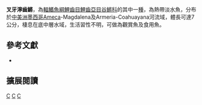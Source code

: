 {{Speciesbox 
| genus = Ilyodon
| species = furcidens
| image = Ilyodon furcidens.jpg
| status = NE
| status_system = IUCN3.1
| authority = [[Jordan|Jordan]] & [[Gilbert|Gilbert]], 1882
| synonyms = *''Characodon furcidens ,Jordan & Gilbert, 1882 ''
}}

'''叉牙濘齒鱂'''，為[[輻鰭魚綱|輻鰭魚綱]][[鯉齒目|鯉齒目]][[鯉齒亞目|鯉齒亞目]][[谷鱂科|谷鱂科]]的其中一[[種|種]]，為熱帶淡水魚，分布於[[中美洲|中美洲]][[墨西哥|墨西哥]]Ameca-Magdalena及Armeria-Coahuayana河流域，體長可達7公分，棲息在底中層水域，生活習性不明，可做為觀賞魚及食用魚。

== 參考文獻 ==
*{{FishBase_species|genus=Ilyodon|species=furcidens|year=2014|month=10}}

== 擴展閱讀 ==
{{refbegin}}
{{wikispecies-inline|Ilyodon furcidens 叉牙濘齒鱂}}
{{refend}}
{{Taxonbar|from=Q6422212}}

[[Category:食用魚|C]]
[[Category:觀賞魚|C]]
[[Category:濘齒鱂屬|C]]